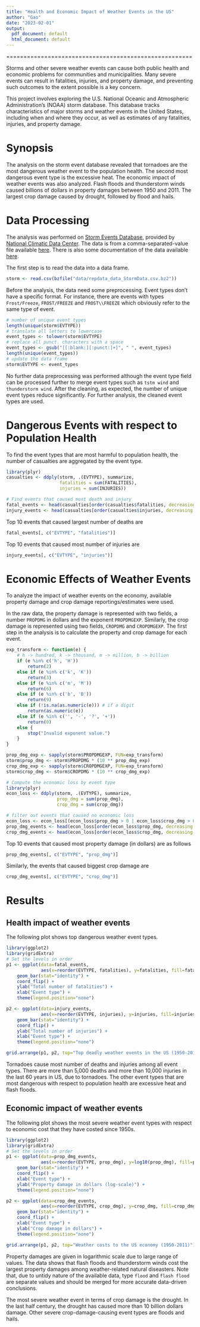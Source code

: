 ```yaml
---
title: "Health and Economic Impact of Weather Events in the US"
author: "Gao"
date: "2023-02-01"
output:
  pdf_document: default
  html_document: default
---
```


======================================================


Storms and other severe weather events can cause both public health and economic
problems for communities and municipalities. Many severe events can result in
fatalities, injuries, and property damage, and preventing such outcomes to the extent
possible is a key concern.

This project involves exploring the U.S. National Oceanic and Atmospheric
Administration's (NOAA) storm database. This database tracks characteristics of major
storms and weather events in the United States, including when and where they occur, as
well as estimates of any fatalities, injuries, and property damage.

Synopsis
========

The analysis on the storm event database revealed that tornadoes are the most
dangerous weather event to the population health. The second most dangerous
event type is the excessive heat. The economic impact of weather events was
also analyzed. Flash floods and thunderstorm winds caused billions of dollars
in property damages between 1950 and 2011. The largest crop damage caused by
drought, followed by flood and hails.


Data Processing
===============

The analysis was performed on
[Storm Events Database](http://www.ncdc.noaa.gov/stormevents/ftp.jsp), provided by
[National Climatic Data Center](http://www.ncdc.noaa.gov/). The data is from a comma-separated-value file available
[here](https://d396qusza40orc.cloudfront.net/repdata%2Fdata%2FStormData.csv.bz2).
There is also some documentation of the data available
[here](https://d396qusza40orc.cloudfront.net/repdata%2Fpeer2_doc%2Fpd01016005curr.pdf).

The first step is to read the data into a data frame.
```r
storm <- read.csv(bzfile("data/repdata_data_StormData.csv.bz2"))
```

Before the analysis, the data need some preprocessing. Event types don't have a
specific format. For instance, there are events with types `Frost/Freeze`,
`FROST/FREEZE` and `FROST\\FREEZE` which obviously refer to the same type of
event.


```r
# number of unique event types
length(unique(storm$EVTYPE))
# translate all letters to lowercase
event_types <- tolower(storm$EVTYPE)
# replace all punct. characters with a space
event_types <- gsub("[[:blank:][:punct:]+]", " ", event_types)
length(unique(event_types))
# update the data frame
storm$EVTYPE <- event_types
```

No further data preprocessing was performed although the event type field can be
processed further to merge event types such as `tstm wind` and `thunderstorm wind`. 
After the cleaning, as expected, the number of unique event types reduce
significantly. For further analysis, the cleaned event types are used.


Dangerous Events with respect to Population Health
================================================

To find the event types that are most harmful to population health, the number
of casualties are aggregated by the event type.

```r
library(plyr)
casualties <- ddply(storm, .(EVTYPE), summarize,
                    fatalities = sum(FATALITIES),
                    injuries = sum(INJURIES))

# Find events that caused most death and injury
fatal_events <- head(casualties[order(casualties$fatalities, decreasing = T), ], 10)
injury_events <- head(casualties[order(casualties$injuries, decreasing = T), ], 10)
```

Top 10 events that caused largest number of deaths are

```r
fatal_events[, c("EVTYPE", "fatalities")]
```

Top 10 events that caused most number of injuries are

```r
injury_events[, c("EVTYPE", "injuries")]
```

Economic Effects of Weather Events
==================================

To analyze the impact of weather events on the economy, available property
damage and crop damage reportings/estimates were used.

In the raw data, the property damage is represented with two fields, a number
`PROPDMG` in dollars and the exponent `PROPDMGEXP`. Similarly, the crop damage
is represented using two fields, `CROPDMG` and `CROPDMGEXP`. The first step in the
analysis is to calculate the property and crop damage for each event.

```r
exp_transform <- function(e) {
    # h -> hundred, k -> thousand, m -> million, b -> billion
    if (e %in% c('h', 'H'))
        return(2)
    else if (e %in% c('k', 'K'))
        return(3)
    else if (e %in% c('m', 'M'))
        return(6)
    else if (e %in% c('b', 'B'))
        return(9)
    else if (!is.na(as.numeric(e))) # if a digit
        return(as.numeric(e))
    else if (e %in% c('', '-', '?', '+'))
        return(0)
    else {
        stop("Invalid exponent value.")
    }
}
```

```r
prop_dmg_exp <- sapply(storm$PROPDMGEXP, FUN=exp_transform)
storm$prop_dmg <- storm$PROPDMG * (10 ** prop_dmg_exp)
crop_dmg_exp <- sapply(storm$CROPDMGEXP, FUN=exp_transform)
storm$crop_dmg <- storm$CROPDMG * (10 ** crop_dmg_exp)
```


```r
# Compute the economic loss by event type
library(plyr)
econ_loss <- ddply(storm, .(EVTYPE), summarize,
                   prop_dmg = sum(prop_dmg),
                   crop_dmg = sum(crop_dmg))

# filter out events that caused no economic loss
econ_loss <- econ_loss[(econ_loss$prop_dmg > 0 | econ_loss$crop_dmg > 0), ]
prop_dmg_events <- head(econ_loss[order(econ_loss$prop_dmg, decreasing = T), ], 10)
crop_dmg_events <- head(econ_loss[order(econ_loss$crop_dmg, decreasing = T), ], 10)
```

Top 10 events that caused most property damage (in dollars) are as follows

```r
prop_dmg_events[, c("EVTYPE", "prop_dmg")]
```

Similarly, the events that caused biggest crop damage are

```r
crop_dmg_events[, c("EVTYPE", "crop_dmg")]
```

Results
=======

Health impact of weather events
-------------------------------

The following plot shows top dangerous weather event types.

```r
library(ggplot2)
library(gridExtra)
# Set the levels in order
p1 <- ggplot(data=fatal_events,
             aes(x=reorder(EVTYPE, fatalities), y=fatalities, fill=fatalities)) +
    geom_bar(stat="identity") +
    coord_flip() +
    ylab("Total number of fatalities") +
    xlab("Event type") +
    theme(legend.position="none")

p2 <- ggplot(data=injury_events,
             aes(x=reorder(EVTYPE, injuries), y=injuries, fill=injuries)) +
    geom_bar(stat="identity") +
    coord_flip() + 
    ylab("Total number of injuries") +
    xlab("Event type") +
    theme(legend.position="none")

grid.arrange(p1, p2, top="Top deadly weather events in the US (1950-2011)")
```

Tornadoes cause most number of deaths and injuries among all event types. There 
are more than 5,000 deaths and more than 10,000 injuries in the last 60 years
in US, due to tornadoes. 
The other event types that are most dangerous with respect to population health
are excessive heat and flash floods.

Economic impact of weather events
---------------------------------

The following plot shows the most severe weather event types with respect to
economic cost that they have costed since 1950s.


```r
library(ggplot2)
library(gridExtra)
# Set the levels in order
p1 <- ggplot(data=prop_dmg_events,
             aes(x=reorder(EVTYPE, prop_dmg), y=log10(prop_dmg), fill=prop_dmg )) +
    geom_bar(stat="identity") +
    coord_flip() +
    xlab("Event type") +
    ylab("Property damage in dollars (log-scale)") +
    theme(legend.position="none")

p2 <- ggplot(data=crop_dmg_events,
             aes(x=reorder(EVTYPE, crop_dmg), y=crop_dmg, fill=crop_dmg)) +
    geom_bar(stat="identity") +
    coord_flip() + 
    xlab("Event type") +
    ylab("Crop damage in dollars") + 
    theme(legend.position="none")

grid.arrange(p1, p2, top="Weather costs to the US economy (1950-2011)")
```

Property damages are given in logarithmic scale due to large range of values.
The data shows that flash floods and thunderstorm winds cost the largest
property damages among weather-related natural diseasters. Note that, due to
untidy nature of the available data, type `flood` and `flash flood` are
separate values and should be merged for more accurate data-driven conclusions.

The most severe weather event in terms of crop damage is the drought. In the last
half century, the drought has caused more than 10 billion dollars damage. Other
severe crop-damage-causing event types are floods and hails.